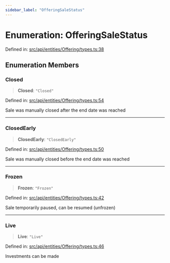```yaml
---
sidebar_label: "OfferingSaleStatus"
---
```


# Enumeration: OfferingSaleStatus

Defined in: [src/api/entities/Offering/types.ts:38](https://github.com/PolymeshAssociation/polymesh-sdk/blob/bee6a2fe7a8ce5db42a6982e793782182cde2153/src/api/entities/Offering/types.ts#L38)

## Enumeration Members

### Closed

> **Closed**: `"Closed"`

Defined in: [src/api/entities/Offering/types.ts:54](https://github.com/PolymeshAssociation/polymesh-sdk/blob/bee6a2fe7a8ce5db42a6982e793782182cde2153/src/api/entities/Offering/types.ts#L54)

Sale was manually closed after the end date was reached

***

### ClosedEarly

> **ClosedEarly**: `"ClosedEarly"`

Defined in: [src/api/entities/Offering/types.ts:50](https://github.com/PolymeshAssociation/polymesh-sdk/blob/bee6a2fe7a8ce5db42a6982e793782182cde2153/src/api/entities/Offering/types.ts#L50)

Sale was manually closed before the end date was reached

***

### Frozen

> **Frozen**: `"Frozen"`

Defined in: [src/api/entities/Offering/types.ts:42](https://github.com/PolymeshAssociation/polymesh-sdk/blob/bee6a2fe7a8ce5db42a6982e793782182cde2153/src/api/entities/Offering/types.ts#L42)

Sale temporarily paused, can be resumed (unfrozen)

***

### Live

> **Live**: `"Live"`

Defined in: [src/api/entities/Offering/types.ts:46](https://github.com/PolymeshAssociation/polymesh-sdk/blob/bee6a2fe7a8ce5db42a6982e793782182cde2153/src/api/entities/Offering/types.ts#L46)

Investments can be made
